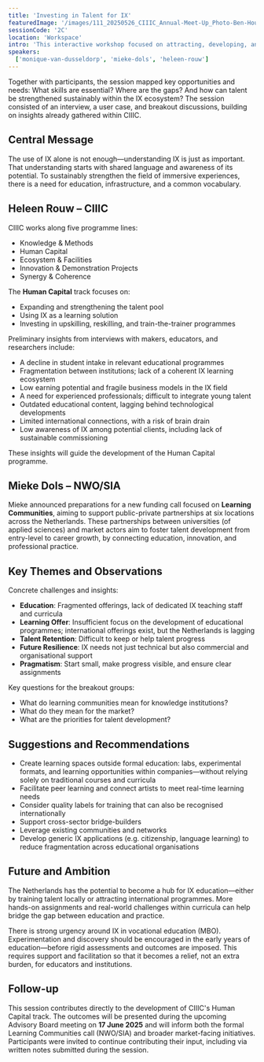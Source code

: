 ```yaml
---
title: 'Investing in Talent for IX'
featuredImage: '/images/111_20250526_CIIIC_Annual-Meet-Up_Photo-Ben-Houdijk_lr_17421.jpeg'
sessionCode: '2C'
location: 'Workspace'
intro: 'This interactive workshop focused on attracting, developing, and retaining talent within the Dutch immersive (IX) sector.'
speakers:
  ['monique-van-dusseldorp', 'mieke-dols', 'heleen-rouw']
---
```


Together with participants, the session mapped key opportunities and needs: What skills are essential? Where are the gaps? And how can talent be strengthened sustainably within the IX ecosystem? The session consisted of an interview, a user case, and breakout discussions, building on insights already gathered within CIIIC.

## Central Message

The use of IX alone is not enough—understanding IX is just as important. That understanding starts with shared language and awareness of its potential. To sustainably strengthen the field of immersive experiences, there is a need for education, infrastructure, and a common vocabulary.


<Illustration filename="invest-in-talent.png" />

## Heleen Rouw – CIIIC

CIIIC works along five programme lines:

- Knowledge & Methods
- Human Capital
- Ecosystem & Facilities
- Innovation & Demonstration Projects
- Synergy & Coherence

The **Human Capital** track focuses on:

- Expanding and strengthening the talent pool
- Using IX as a learning solution
- Investing in upskilling, reskilling, and train-the-trainer programmes

Preliminary insights from interviews with makers, educators, and researchers include:

- A decline in student intake in relevant educational programmes
- Fragmentation between institutions; lack of a coherent IX learning ecosystem
- Low earning potential and fragile business models in the IX field
- A need for experienced professionals; difficult to integrate young talent
- Outdated educational content, lagging behind technological developments
- Limited international connections, with a risk of brain drain
- Low awareness of IX among potential clients, including lack of sustainable commissioning

These insights will guide the development of the Human Capital programme.

## Mieke Dols – NWO/SIA

Mieke announced preparations for a new funding call focused on **Learning Communities**, aiming to support public-private partnerships at six locations across the Netherlands. These partnerships between universities (of applied sciences) and market actors aim to foster talent development from entry-level to career growth, by connecting education, innovation, and professional practice.

## Key Themes and Observations

Concrete challenges and insights:

- **Education**: Fragmented offerings, lack of dedicated IX teaching staff and curricula
- **Learning Offer**: Insufficient focus on the development of educational programmes; international offerings exist, but the Netherlands is lagging
- **Talent Retention**: Difficult to keep or help talent progress
- **Future Resilience**: IX needs not just technical but also commercial and organisational support
- **Pragmatism**: Start small, make progress visible, and ensure clear assignments

Key questions for the breakout groups:

- What do learning communities mean for knowledge institutions?
- What do they mean for the market?
- What are the priorities for talent development?

## Suggestions and Recommendations

- Create learning spaces outside formal education: labs, experimental formats, and learning opportunities within companies—without relying solely on traditional courses and curricula
- Facilitate peer learning and connect artists to meet real-time learning needs
- Consider quality labels for training that can also be recognised internationally
- Support cross-sector bridge-builders
- Leverage existing communities and networks
- Develop generic IX applications (e.g. citizenship, language learning) to reduce fragmentation across educational organisations

## Future and Ambition

The Netherlands has the potential to become a hub for IX education—either by training talent locally or attracting international programmes. More hands-on assignments and real-world challenges within curricula can help bridge the gap between education and practice.

There is strong urgency around IX in vocational education (MBO). Experimentation and discovery should be encouraged in the early years of education—before rigid assessments and outcomes are imposed. This requires support and facilitation so that it becomes a relief, not an extra burden, for educators and institutions.

## Follow-up

This session contributes directly to the development of CIIIC's Human Capital track. The outcomes will be presented during the upcoming Advisory Board meeting on **17 June 2025** and will inform both the formal Learning Communities call (NWO/SIA) and broader market-facing initiatives. Participants were invited to continue contributing their input, including via written notes submitted during the session.
